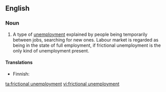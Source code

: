 ==English==
{{wikipedia}}

===Noun===
{{en-noun|head=[[frictional]] [[unemployment]]|-}}

# {{context|economics|lang=en}} A type of [[unemployment]] explained by people being temporarily between jobs, searching for new ones. Labour market is regarded as being in the state of full employment, if frictional unemployment is the only kind of unemployment present.

====Translations====
{{trans-top|type of unemployment}}
* Finnish: {{t|fi|kitkatyöttömyys}}
{{trans-mid}}
{{trans-bottom}}

[[ta:frictional unemployment]]
[[vi:frictional unemployment]]